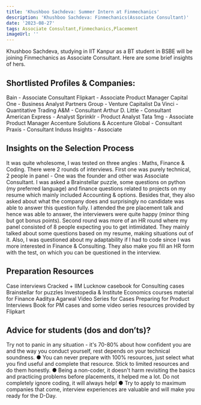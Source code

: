```yaml
---
title: 'Khushboo Sachdeva: Summer Intern at Finmechanics'
description: 'Khushboo Sachdeva: Finmechanics(Associate Consultant)'
date: '2023-08-27'
tags: Associate Consultant,Finmechanics,Placement
imageUrl: ''
---
```


Khushboo Sachdeva, studying in IIT Kanpur as a BT  student in BSBE will be joining Finmechanics as Associate Consultant. Here are some brief insights of hers.

## Shortlisted Profiles & Companies:
Bain - Associate Consultant
Flipkart - Associate Product Manager
Capital One - Business Analyst
Partners Group - Venture Capitalist
Da Vinci - Quantitative Trading
A&M - Consultant
Arthur D. Little - Consultant
American Express - Analyst
Sprinklr - Product Analyst
Tata 1mg - Associate Product Manager
Accenture Solutions & Accenture Global - Consultant
Praxis - Consultant
Induss Insights - Associate

## Insights on the Selection Process
It was quite wholesome, I was tested on three angles : Maths, Finance & Coding. There were
2 rounds of interviews. First one was purely technical, 2 people in panel - One was the
founder and other was Associate Consultant. I was asked a Brainstellar puzzle, some
questions on python (my preferred language) and finance questions related to projects on my
resume which mainly included Accounting & options. Besides that, they also asked about
what the company does and surprisingly no candidate was able to answer this question fully. I
attended the pre placement talk and hence was able to answer, the interviewers were quite
happy (minor thing but got bonus points). Second round was more of an HR round where my
panel consisted of 8 people expecting you to get intimidated. They mainly talked about some
questions based on my resume, making situations out of it. Also, I was questioned about my
adaptability if I had to code since I was more interested in Finance & Consulting. They also
make you fill an HR form with the test, on which you can be questioned in the interview.

##  Preparation Resources
Case interviews Cracked + IIM Lucknow casebook for Consulting cases
Brainstellar for puzzles
Investopedia & Institute Economics courses material for Finance
Aaditya Agarwal Video Series for Cases
Preparing for Product Interviews Book for PM cases and some video series resources
provided by Flipkart

## Advice for students (dos and don’ts)? 
Try not to panic in any situation - it's 70-80% about how confident you are and the way
you conduct yourself, rest depends on your technical soundness.
● You can never prepare with 100% resources, just select what you find useful and
complete that resource. Stick to limited resources and do them honestly.
● Being a non-coder, it doesn't harm revisiting the basics and practicing problems before
placements, it helped me a lot. Do not completely ignore coding, it will always help!
● Try to apply to maximum companies that come, interview experiences are valuable
and will make you ready for the D-Day.


